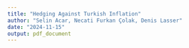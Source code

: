 ```yaml
---
title: "Hedging Against Turkish Inflation"
author: "Selin Acar, Necati Furkan Çolak, Denis Lasser"
date: "2024-11-15"
output: pdf_document
---
```


